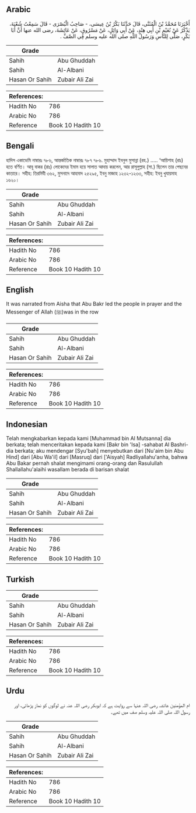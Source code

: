 ## Arabic


<div dir="rtl" lang="ar" style={{fontSize:'larger',backgroundColor:'#f8f9fa',padding:20}}>
أَخْبَرَنَا مُحَمَّدُ بْنُ الْمُثَنَّى، قَالَ حَدَّثَنَا بَكْرُ بْنُ عِيسَى، - صَاحِبُ الْبُصْرَى - قَالَ سَمِعْتُ شُعْبَةَ، يَذْكُرُ عَنْ نُعَيْمِ بْنِ أَبِي هِنْدٍ، عَنْ أَبِي وَائِلٍ، عَنْ مَسْرُوقٍ، عَنْ عَائِشَةَ، رضى الله عنها أَنَّ أَبَا بَكْرٍ، صَلَّى لِلنَّاسِ وَرَسُولُ اللَّهِ صلى الله عليه وسلم فِي الصَّفِّ ‏.‏
</div>
<div style={{backgroundColor:'#f8f9fa',padding:20, marginBottom: 10}}><table> <thead> <tr> <th>Grade</th> <th></th> </tr> </thead> <tbody> <tr><td>Sahih</td><td>Abu Ghuddah</td></tr><tr><td>Sahih</td><td>Al-Albani</td></tr><tr><td>Hasan Or Sahih</td><td>Zubair Ali Zai</td></tr></tbody></table><table> <thead> <tr> <th>References:</th> <th></th> </tr> </thead> <tbody><tr><td>Hadith No</td><td>786</td></tr><tr><td>Arabic No</td><td>786</td></tr><tr><td>Reference</td><td>Book 10 Hadith 10</td></tr></tbody></table></div>

## Bengali


<div dir="ltr" lang="bn" style={{fontSize:'larger',backgroundColor:'#f8f9fa',padding:20}}>
হাদিস একাডেমি নাম্বারঃ ৭৮৬, আন্তর্জাতিক নাম্বারঃ ৭৮৭ ৭৮৬. মুহাম্মাদ ইবনুল মুসান্না (রহ.) ..... ‘আয়িশাহ (রাঃ) হতে বর্ণিত। আবূ বাকর (রাঃ) লোকেদের ইমাম হয়ে সালাত আদায় করলেন, আর রাসূলুল্লাহ (সা.) ছিলেন তার পেছনের কাতারে। সহীহ: তিরমিযী ৩৬২, মুসনাদে আহমাদ ২৫২৯৫, ইবনু মাজাহ ১২৩২-১২৩৩, সহীহ: ইবনু খুযায়মাহ ১৬২০।
</div>
<div style={{backgroundColor:'#f8f9fa',padding:20, marginBottom: 10}}><table> <thead> <tr> <th>Grade</th> <th></th> </tr> </thead> <tbody> <tr><td>Sahih</td><td>Abu Ghuddah</td></tr><tr><td>Sahih</td><td>Al-Albani</td></tr><tr><td>Hasan Or Sahih</td><td>Zubair Ali Zai</td></tr></tbody></table><table> <thead> <tr> <th>References:</th> <th></th> </tr> </thead> <tbody><tr><td>Hadith No</td><td>786</td></tr><tr><td>Arabic No</td><td>786</td></tr><tr><td>Reference</td><td>Book 10 Hadith 10</td></tr></tbody></table></div>

## English


<div dir="ltr" lang="en" style={{fontSize:'larger',backgroundColor:'#f8f9fa',padding:20}}>
It was narrated from Aisha that Abu Bakr led the people in prayer and the Messenger of Allah (ﷺ)was in the row
</div>
<div style={{backgroundColor:'#f8f9fa',padding:20, marginBottom: 10}}><table> <thead> <tr> <th>Grade</th> <th></th> </tr> </thead> <tbody> <tr><td>Sahih</td><td>Abu Ghuddah</td></tr><tr><td>Sahih</td><td>Al-Albani</td></tr><tr><td>Hasan Or Sahih</td><td>Zubair Ali Zai</td></tr></tbody></table><table> <thead> <tr> <th>References:</th> <th></th> </tr> </thead> <tbody><tr><td>Hadith No</td><td>786</td></tr><tr><td>Arabic No</td><td>786</td></tr><tr><td>Reference</td><td>Book 10 Hadith 10</td></tr></tbody></table></div>

## Indonesian


<div dir="ltr" lang="id" style={{fontSize:'larger',backgroundColor:'#f8f9fa',padding:20}}>
Telah mengkabarkan kepada kami [Muhammad bin Al Mutsanna] dia berkata; telah menceritakan kepada kami [Bakr bin 'Isa] -sahabat Al Bashri- dia berkata; aku mendengar [Syu'bah] menyebutkan dari [Nu'aim bin Abu Hind] dari [Abu Wa'il] dari [Masruq] dari ['Aisyah] Radliyallahu'anha, bahwa Abu Bakar pernah shalat mengimami orang-orang dan Rasulullah Shallallahu'alaihi wasallam berada di barisan shalat
</div>
<div style={{backgroundColor:'#f8f9fa',padding:20, marginBottom: 10}}><table> <thead> <tr> <th>Grade</th> <th></th> </tr> </thead> <tbody> <tr><td>Sahih</td><td>Abu Ghuddah</td></tr><tr><td>Sahih</td><td>Al-Albani</td></tr><tr><td>Hasan Or Sahih</td><td>Zubair Ali Zai</td></tr></tbody></table><table> <thead> <tr> <th>References:</th> <th></th> </tr> </thead> <tbody><tr><td>Hadith No</td><td>786</td></tr><tr><td>Arabic No</td><td>786</td></tr><tr><td>Reference</td><td>Book 10 Hadith 10</td></tr></tbody></table></div>

## Turkish


<div dir="ltr" lang="tr" style={{fontSize:'larger',backgroundColor:'#f8f9fa',padding:20}}>

</div>
<div style={{backgroundColor:'#f8f9fa',padding:20, marginBottom: 10}}><table> <thead> <tr> <th>Grade</th> <th></th> </tr> </thead> <tbody> <tr><td>Sahih</td><td>Abu Ghuddah</td></tr><tr><td>Sahih</td><td>Al-Albani</td></tr><tr><td>Hasan Or Sahih</td><td>Zubair Ali Zai</td></tr></tbody></table><table> <thead> <tr> <th>References:</th> <th></th> </tr> </thead> <tbody><tr><td>Hadith No</td><td>786</td></tr><tr><td>Arabic No</td><td>786</td></tr><tr><td>Reference</td><td>Book 10 Hadith 10</td></tr></tbody></table></div>

## Urdu


<div dir="rtl" lang="ur" style={{fontSize:'larger',backgroundColor:'#f8f9fa',padding:20}}>
ام المؤمنین عائشہ رضی اللہ عنہا سے روایت ہے کہ ابوبکر رضی اللہ عنہ نے لوگوں کو نماز پڑھائی، اور رسول اللہ صلی اللہ علیہ وسلم صف میں تھے۔
</div>
<div style={{backgroundColor:'#f8f9fa',padding:20, marginBottom: 10}}><table> <thead> <tr> <th>Grade</th> <th></th> </tr> </thead> <tbody> <tr><td>Sahih</td><td>Abu Ghuddah</td></tr><tr><td>Sahih</td><td>Al-Albani</td></tr><tr><td>Hasan Or Sahih</td><td>Zubair Ali Zai</td></tr></tbody></table><table> <thead> <tr> <th>References:</th> <th></th> </tr> </thead> <tbody><tr><td>Hadith No</td><td>786</td></tr><tr><td>Arabic No</td><td>786</td></tr><tr><td>Reference</td><td>Book 10 Hadith 10</td></tr></tbody></table></div>